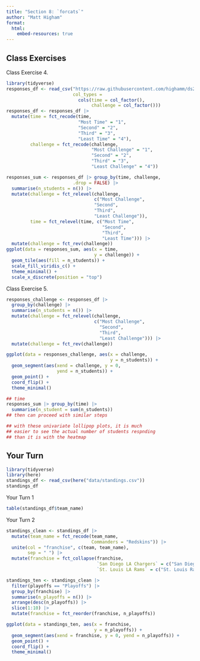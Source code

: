 ```yaml
---
title: "Section 8: `forcats`"
author: "Matt Higham"
format: 
  html:
    embed-resources: true
---
```


## Class Exercises 

Class Exercise 4.

```r
library(tidyverse)
responses_df <- read_csv("https://raw.githubusercontent.com/highamm/ds234_quarto/main/data_online/heatmap.csv",
                         col_types =
                           cols(time = col_factor(),
                                challenge = col_factor()))
responses_df <- responses_df |>
  mutate(time = fct_recode(time,
                           "Most Time" = "1",
                           "Second" = "2",
                           "Third" = "3",
                           "Least Time" = "4"),
         challenge = fct_recode(challenge,
                                "Most Challenge" = "1",
                                "Second" = "2",
                                "Third" = "3",
                                "Least Challenge" = "4"))

responses_sum <- responses_df |> group_by(time, challenge,
                         .drop = FALSE) |>
  summarise(n_students = n()) |>
  mutate(challenge = fct_relevel(challenge,
                                 c("Most Challenge",
                                 "Second",
                                 "Third",
                                 "Least Challenge")),
         time = fct_relevel(time, c("Most Time",
                                    "Second",
                                    "Third",
                                    "Least Time"))) |>
  mutate(challenge = fct_rev(challenge))
ggplot(data = responses_sum, aes(x = time,
                                 y = challenge)) +
  geom_tile(aes(fill = n_students)) +
  scale_fill_viridis_c() +
  theme_minimal() +
  scale_x_discrete(position = "top")
```

Class Exercise 5.

```r
responses_challenge <- responses_df |>
  group_by(challenge) |>
  summarise(n_students = n()) |>
  mutate(challenge = fct_relevel(challenge,
                                 c("Most Challenge",
                                   "Second",
                                   "Third",
                                   "Least Challenge"))) |>
  mutate(challenge = fct_rev(challenge))

ggplot(data = responses_challenge, aes(x = challenge,
                                       y = n_students)) +
  geom_segment(aes(xend = challenge, y = 0,
                   yend = n_students)) +
  geom_point() +
  coord_flip() +
  theme_minimal()

## time
responses_sum |> group_by(time) |>
  summarise(n_student = sum(n_students))
## then can proceed with similar steps

## with these univariate lollipop plots, it is much
## easier to see the actual number of students respnding
## than it is with the heatmap
```

## Your Turn

```r
library(tidyverse)
library(here)
standings_df <- read_csv(here("data/standings.csv"))
standings_df
```

Your Turn 1

```r
table(standings_df$team_name)
```

Your Turn 2

```r
standings_clean <- standings_df |>
  mutate(team_name = fct_recode(team_name,
                                Commanders = "Redskins")) |>
  unite(col = "franchise", c(team, team_name),
        sep = " ") |>
  mutate(franchise = fct_collapse(franchise,
                                  `San Diego LA Chargers` = c("San Diego Chargers", "Los Angeles Chargers"),
                                  `St. Louis LA Rams` = c("St. Louis Rams", "Los Angeles Rams")))

standings_ten <- standings_clean |>
  filter(playoffs == "Playoffs") |> 
  group_by(franchise) |>
  summarise(n_playoffs = n()) |>
  arrange(desc(n_playoffs)) |>
  slice(1:10) |>
  mutate(franchise = fct_reorder(franchise, n_playoffs))

ggplot(data = standings_ten, aes(x = franchise,
                                 y = n_playoffs)) +
  geom_segment(aes(xend = franchise, y = 0, yend = n_playoffs)) +
  geom_point() +
  coord_flip() +
  theme_minimal()
```